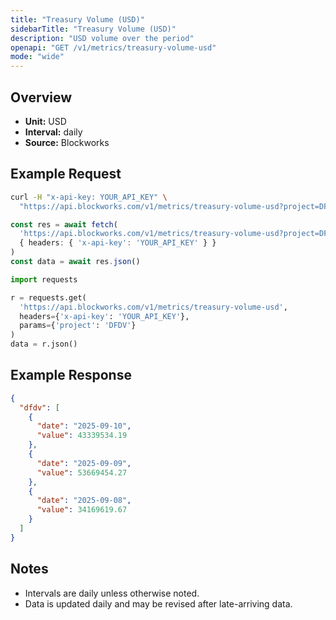 ```yaml
---
title: "Treasury Volume (USD)"
sidebarTitle: "Treasury Volume (USD)"
description: "USD volume over the period"
openapi: "GET /v1/metrics/treasury-volume-usd"
mode: "wide"
---
```


## Overview

- **Unit:** USD
- **Interval:** daily
- **Source:** Blockworks

## Example Request

<CodeGroup>

```bash cURL
curl -H "x-api-key: YOUR_API_KEY" \
  "https://api.blockworks.com/v1/metrics/treasury-volume-usd?project=DFDV"
```

```typescript TypeScript
const res = await fetch(
  'https://api.blockworks.com/v1/metrics/treasury-volume-usd?project=DFDV',
  { headers: { 'x-api-key': 'YOUR_API_KEY' } }
)
const data = await res.json()
```

```python Python
import requests

r = requests.get(
  'https://api.blockworks.com/v1/metrics/treasury-volume-usd',
  headers={'x-api-key': 'YOUR_API_KEY'},
  params={'project': 'DFDV'}
)
data = r.json()
```

</CodeGroup>

## Example Response

```json
{
  "dfdv": [
    {
      "date": "2025-09-10",
      "value": 43339534.19
    },
    {
      "date": "2025-09-09",
      "value": 53669454.27
    },
    {
      "date": "2025-09-08",
      "value": 34169619.67
    }
  ]
}
```

## Notes
- Intervals are daily unless otherwise noted.
- Data is updated daily and may be revised after late-arriving data.